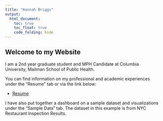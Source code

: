 ```yaml
---
title: "Hannah Briggs"
output: 
  html_document:
    toc: true
    toc_float: true
    code_folding: hide
---
```


## Welcome to my Website 

I am a 2nd year graduate student and MPH Candidate at Columbia University, Mailman School of Public Health.

You can find information on my professional and academic experiences under the "Resume" tab or via the link below:

* [Resume](resume.html)

I have also put together a dashboard on a sample dataset and visualizations under the "Sample Data" tab. The dataset in this example is from NYC Restaurant Inspection Results. 
